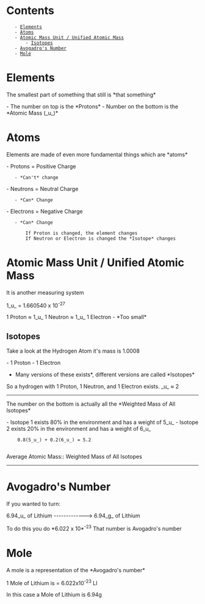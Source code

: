 = Contents =
    - [[#Elements|Elements]]
    - [[#Atoms|Atoms]]
    - [[#Atomic Mass Unit / Unified Atomic Mass|Atomic Mass Unit / Unified Atomic Mass]]
        - [[#Atomic Mass Unit / Unified Atomic Mass#Isotopes|Isotopes]]
    - [[#Avogadro's Number|Avogadro's Number]]
    - [[#Mole|Mole]]

= Elements =
The smallest part of something that still is *that something*

{{https://www.wuwm.com/sites/wuwm/files/styles/x_large/public/201912/AdobeStock_238869971.jpg}}
- The number on top is the *Protons*
- Number on the bottom is the *Atomic Mass (_u_)*

= Atoms =
Elements are made of even more fundamental things which are *atoms*

- Protons = Positive Charge
	- *Can't* change
- Neutrons = Neutral Charge
	- *Can* Change
- Electrons = Negative Charge
	- *Can* Change

		If Proton is changed, the element changes
		If Neutron or Electron is changed the *Isotope* changes

{{https://www.gedonlineclass.net/Curric/atom1.jpg}}

= Atomic Mass Unit / Unified Atomic Mass=
It is another measuring system

1_u_ = 1.660540 x 10<sup>-27</sup>

1 Proton ≈ 1_u_
1 Neutron ≈ 1_u_
1 Electron - *Too small*

== Isotopes ==
Take a look at the Hydrogen Atom it's mass is 1.0008

- 1 Proton
- 1 Electron

*Many versions of these exists*, different versions are called *Isotopes*

So a hydrogen with 1 Proton, 1 Neutron, and 1 Electron exists.
_u_ ≈ 2

----
The number on the bottom is actually all the *Weighted Mass of All Isotopes*

- Isotope 1 exists 80% in the environment and has a weight of 5_u_
- Isotope 2 exists 20% in the environment and has a weight of 6_u_

	 0.8(5_u_) + 0.2(6_u_) = 5.2
	 
Average Atomic Mass:: Weighted Mass of All Isotopes

----

= Avogadro's Number =
If you wanted to turn:

6.94_u_ of Lithium -------------> 6.94_g_ of Lithium

To do this you do *6.022 x 10*<sup>-23</sup>
That number is Avogadro's number

= Mole =
A mole is a representation of the *Avogadro's number*

1 Mole of Lithium is = 6.022x10<sup>-23</sup> LI

In this case a Mole of Lithium is 6.94g
